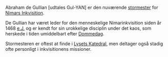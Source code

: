 {{title:Abraham de Gullian}}
{{author:Laura Holmegaard}}
{{timestamp:2010-01-04T08:40:56Z}}
{{copyright:Abraham de Gullian}}
Abraham de Gullian [udtales Gul-YAN] er den nuværende [[Stormester (gejstlig)|stormester]] for [[Nimars Inkvisition]].

De Gullian har været leder for den menneskelige Nimarinkvisition siden år 1468 [[e.J.]] og er kendt for sin urokkelige disciplin under det kaos, som herskede i tiden umiddelbart efter [[Dommedag]].

Stormesteren er oftest at finde i [[Lysets Katedral]], men deltager også stadig ofte personligt i inkvisitionens missioner.